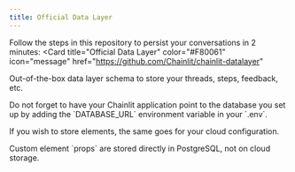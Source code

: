```yaml
---
title: Official Data Layer
---
```


Follow the steps in this repository to persist your conversations in 2 minutes:
<Card
  title="Official Data Layer"
  color="#F80061"
  icon="message"
  href="https://github.com/Chainlit/chainlit-datalayer"
>
  Out-of-the-box data layer schema to store your threads, steps, feedback, etc.
</Card>

<Warning>
Do not forget to have your Chainlit application point to the database you set up by
adding the `DATABASE_URL` environment variable in your `.env`.  

If you wish to store elements, the same goes for your cloud configuration.
</Warning>

<Tip>
Custom element `props` are stored directly in PostgreSQL, not on cloud storage.
</Tip>